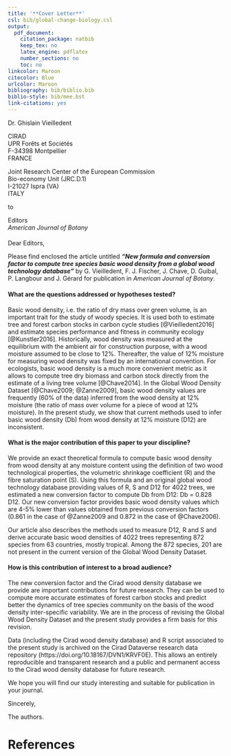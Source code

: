 ```yaml
---
title: '**Cover Letter**'
csl: bib/global-change-biology.csl
output:
  pdf_document:
    citation_package: natbib
    keep_tex: no
    latex_engine: pdflatex
    number_sections: no
    toc: no
linkcolor: Maroon
citecolor: Blue
urlcolor: Maroon
bibliography: bib/biblio.bib
biblio-style: bib/mee.bst
link-citations: yes
---
```


Dr. Ghislain Vieilledent 

CIRAD    
UPR Forêts et Sociétés    
F-34398 Montpellier    
FRANCE

Joint Research Center of the European Commission   
Bio-economy Unit (JRC.D.1)  
I-21027 Ispra (VA)  
ITALY

to

Editors    
_American Journal of Botany_ 

####

Dear Editors,

Please find enclosed the article untitled _**"New formula and conversion factor to compute tree species basic wood density from a global wood technology database"**_ by G. Vieilledent, F. J. Fischer, J. Chave, D. Guibal, P. Langbour and J. Gérard for publication in _American Journal of Botany_.

#### What are the questions addressed or hypotheses tested?

Basic wood density, i.e. the ratio of dry mass over green volume, is an important trait for the study of woody species. It is used both to estimate tree and forest carbon stocks in carbon cycle studies [@Vieilledent2016] and estimate species performance and fitness in community ecology [@Kunstler2016]. Historically, wood density was measured at the equilibrium with the ambient air for construction purpose, with a wood moisture assumed to be close to 12%. Thereafter, the value of 12% moisture for measuring wood density was fixed by an international convention. For ecologists, basic wood density is a much more convenient metric as it allows to compute tree dry biomass and carbon stock directly from the estimate of a living tree volume [@Chave2014]. In the Global Wood Density Dataset [@Chave2009; @Zanne2009], basic wood density values are frequently (60% of the data) inferred from the wood density at 12% moisture (the ratio of mass over volume for a piece of wood at 12% moisture). In the present study, we show that current methods used to infer basic wood density (Db) from wood density at 12% moisture (D12) are inconsistent.

#### What is the major contribution of this paper to your discipline?

We provide an exact theoretical formula to compute basic wood density from wood density at any moisture content using the definition of two wood technological properties, the volumetric shrinkage coefficient (R) and the fibre saturation point (S). Using this formula and an original global wood technology database providing values of R, S and D12 for 4022 trees, we estimated a new conversion factor to compute Db from D12: Db = 0.828 D12. Our new conversion factor provides basic wood density values which are 4-5% lower than values obtained from previous conversion factors (0.861 in the case of @Zanne2009 and 0.872 in the case of @Chave2006).

Our article also describes the methods used to measure D12, R and S and derive accurate basic wood densities of 4022 trees representing 872 species from 63 countries, mostly tropical. Among the 872 species, 201 are not present in the current version of the Global Wood Density Dataset. 

#### How is this contribution of interest to a broad audience?

The new conversion factor and the Cirad wood density database we provide are important contributions for future research. They can be used to compute more accurate estimates of forest carbon stocks and predict better the dynamics of tree species community on the basis of the wood density inter-specific variability. We are in the process of revising the Global Wood Density Dataset and the present study provides a firm basis for this revision.

Data (including the Cirad wood density database) and R script associated to the present study is archived on the Cirad Dataverse research data repository (https://doi.org/10.18167/DVN1/KRVF0E). This allows an entirely reproducible and transparent research and a public and permanent access to the Cirad wood density database for future research.

We hope you will find our study interesting and suitable for publication in your journal.

Sincerely,

The authors.

# References


